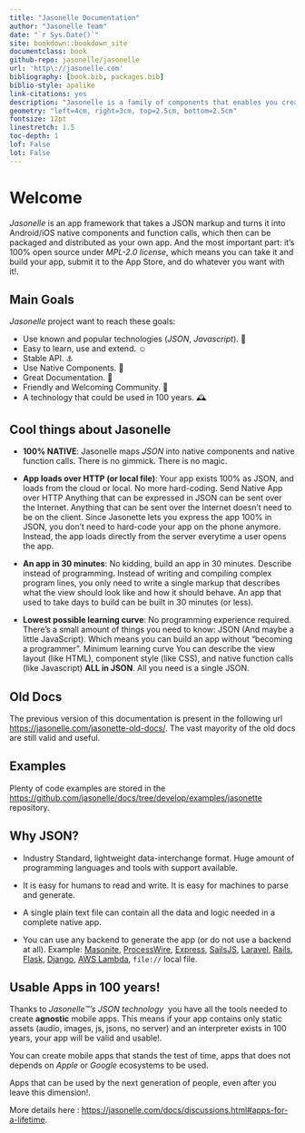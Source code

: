 ```yaml
--- 
title: "Jasonelle Documentation"
author: "Jasonelle Team"
date: "`r Sys.Date()`"
site: bookdown::bookdown_site
documentclass: book
github-repo: jasonelle/jasonelle
url: 'http\://jasonelle.com'
bibliography: [book.bib, packages.bib]
biblio-style: apalike
link-citations: yes
description: "Jasonelle is a family of components that enables you creating apps and tools using only JSON."
geometry: "left=4cm, right=3cm, top=2.5cm, bottom=2.5cm"
fontsize: 12pt
linestretch: 1.5
toc-depth: 1
lof: False
lot: False
---
```


# Welcome

*Jasonelle* is an app framework that takes a JSON markup and turns it into Android/iOS 
native components and function calls, which then can be packaged and distributed as your own app. 
And the most important part: it's 100% open source under *MPL-2.0 license*,
which means you can take it and build your app, 
submit it to the App Store, and do whatever you want with it!.

## Main Goals

*Jasonelle* project want to reach these goals:

- Use known and popular technologies (*JSON*, *Javascript*). 💯
- Easy to learn, use and extend. ☺️
- Stable API. ⚓
- Use Native Components. 📱
- Great Documentation. 📝
- Friendly and Welcoming Community. 🤝
- A technology that could be used in 100 years. 🕰️

## Cool things about Jasonelle

- **100% NATIVE**: Jasonelle maps *JSON* into native 
components and native function calls. There is no gimmick. 
There is no magic.

- **App loads over HTTP (or local file)**: Your app exists 
100% as JSON, and loads from the cloud or local. 
No more hard-coding. Send Native App over HTTP Anything 
that can be expressed in JSON can be sent over the Internet. 
Anything that can be sent over the Internet doesn't need to be on the client. Since Jasonette lets you express the app 100% in JSON, you don't need to hard-code your app on the phone anymore. Instead, the app loads directly from the server everytime a user opens the app.

- **An app in 30 minutes**: No kidding, build an app in 30 minutes. 
Describe instead of programming. Instead of writing and compiling complex program lines, 
you only need to write a single markup that describes what the view should look like and 
how it should behave. An app that used to take days to build can be built in 30 minutes (or less).

- **Lowest possible learning curve**: No programming experience 
required. There's a small amount of things you need to know: 
JSON (And maybe a little JavaScript). Which means you can 
build an app without "becoming a programmer". 
Minimum learning curve You can describe the view 
layout (like HTML), component style (like CSS), and native 
function calls (like Javascript) **ALL in JSON**. 
All you need is a single JSON.

## Old Docs

The previous version of this documentation is present in the following url
[https://jasonelle.com/jasonette-old-docs/](https://jasonelle.com/jasonette-old-docs/).
The vast mayority of the old docs are still valid and useful.

## Examples

Plenty of code examples are stored in the [https://github.com/jasonelle/docs/tree/develop/examples/jasonette](https://github.com/jasonelle/docs/tree/develop/examples/jasonette) repository.

## Why JSON?

- Industry Standard, lightweight data-interchange format. 
Huge amount of programming languages and tools with support available.

- It is easy for humans to read and write. 
It is easy for machines to parse and generate. 

- A single plain text file can contain all the data and logic needed in a 
complete native app.

- You can use any backend to generate the app (or do not use a backend at all). 
Example: 
[Masonite](http://masoniteproject.com/), 
[ProcessWire](https://processwire.com/), 
[Express](https://expressjs.com/), 
[SailsJS](https://sailsjs.com/), 
[Laravel](https://laravel.com/), 
[Rails](https://rubyonrails.org/), 
[Flask](http://flask.pocoo.org/), 
[Django](https://www.djangoproject.com/), 
[AWS Lambda](https://aws.amazon.com/lambda/),
`file://` local file.

## Usable Apps in 100 years!

Thanks to *Jasonelle™️'s JSON technology* ️ you have all the tools
needed to create **agnostic** mobile apps. This means
if your app contains only static assets (audio, images, js, jsons, no server) 
and an interpreter exists in 100 years, your app will
be valid and usable!.

You can create mobile apps that stands the test of time, apps that
does not depends on *Apple* or *Google* ecosystems to be used.

Apps that can be used by the next generation of people, even after
you leave this dimension!.

More details here : 
[https://jasonelle.com/docs/discussions.html#apps-for-a-lifetime](https://jasonelle.com/docs/discussions.html#apps-for-a-lifetime).
